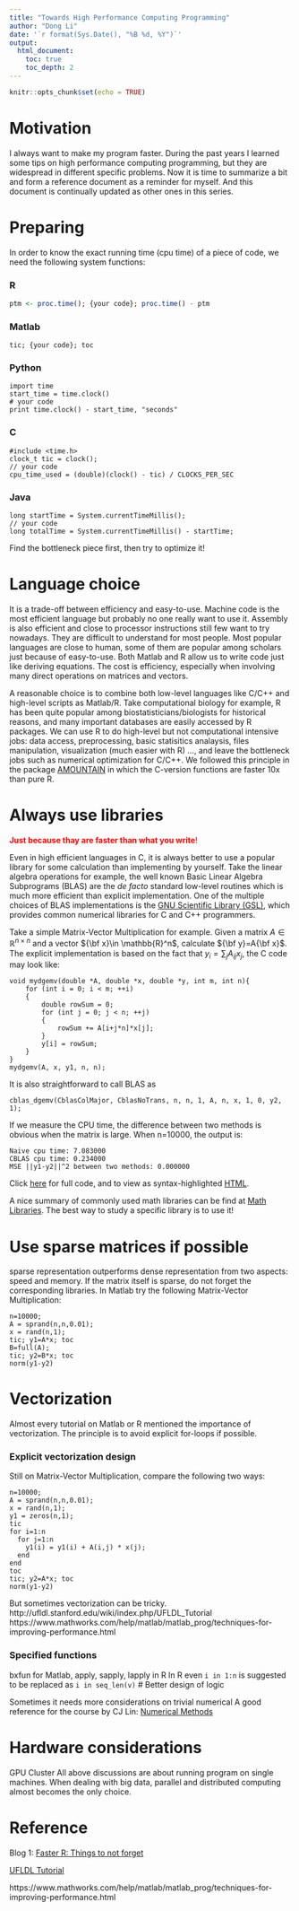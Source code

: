 ```yaml
---
title: "Towards High Performance Computing Programming"
author: "Dong Li"
date: '`r format(Sys.Date(), "%B %d, %Y")`'
output:
  html_document:
    toc: true
    toc_depth: 2
---
```


```r
knitr::opts_chunk$set(echo = TRUE)
```

# Motivation

I always want to make my program faster. During the past years I learned some tips on high performance computing programming, but they are widespread in different specific problems. Now it is time to summarize a bit and form a reference document as a reminder for myself. And this document is continually updated as other ones in this series.
<!---
During the past summer I tried my best to find as more meaningful modules in weighted networks, which is comptationally intensive. See the [challenge](https://www.synapse.org/#!Synapse:syn6156761/wiki/400645) and our [solution](https://www.synapse.org/#!Synapse:syn7136340/wiki/403063). It turned out that the optimization based approach runs slowly even on High Performance Computers such as [Bluebear](https://intranet.birmingham.ac.uk/it/teams/infrastructure/research/bear/index.aspx). Speed has become important enough to affect the prograss. After the challenge I rewrote the core part of that algorithm in C and got 10x speedup. The topic is how to make the program more efficient.
-->

# Preparing

In order to know the exact running time (cpu time) of a piece of code, we need the following system functions:

### R
```r
ptm <- proc.time(); {your code}; proc.time() - ptm
```

### Matlab
```
tic; {your code}; toc
```

### Python
```
import time
start_time = time.clock()
# your code
print time.clock() - start_time, "seconds"
```

### C
```
#include <time.h>
clock_t tic = clock();
// your code
cpu_time_used = (double)(clock() - tic) / CLOCKS_PER_SEC
```

### Java
```
long startTime = System.currentTimeMillis();
// your code
long totalTime = System.currentTimeMillis() - startTime;
```

Find the bottleneck piece first, then try to optimize it!

# Language choice

It is a trade-off between efficiency and easy-to-use. Machine code is the most efficient language but probably no one really want to use it. Assembly is also efficient and close to processor instructions still few want to try nowadays. They are difficult to understand for most people. Most popular languages are close to human, some of them are popular among scholars just because of easy-to-use. Both Matlab and R allow us to write code just like deriving equations. The cost is efficiency, especially when involving many direct operations on matrices and vectors. 

A reasonable choice is to combine both low-level languages like C/C++ and high-level scripts as Matlab/R. Take computational biology for example, R has been quite popular among biostatisticians/biologists for historical reasons, and many important databases are easily accessed by R packages. We can use R to do high-level but not computational intensive jobs: data access, preprocessing, basic statisitics analaysis, files manipulation, visualization (much easier with R) ..., and leave the bottleneck jobs such as numerical optimization for C/C++. We followed this principle in the package [AMOUNTAIN](https://github.com/fairmiracle/AMOUNTAIN) in which the C-version functions are faster 10x than pure R.

# Always use libraries

<span style="color:red">**Just because thay are faster than what you write**!</span>

Even in high efficient languages in C, it is always better to use a popular library for some calculation than implementing by yourself. Take the linear algebra operations for example, the well known Basic Linear Algebra Subprograms (BLAS) are the *de facto* standard low-level routines which is much more efficient than explicit implementation. One of the multiple choices of BLAS implementations is the [GNU Scientific Library (GSL)](https://www.gnu.org/software/gsl), which provides common numerical libraries for C and C++ programmers.

Take a simple Matrix-Vector Multiplication for example. Given a matrix $A\in \mathbb{R}^{n\times n}$ and a vector ${\bf x}\in \mathbb{R}^n$, calculate ${\bf y}=A{\bf x}$. The explicit implementation is based on the fact that $y_i=\sum_{j}A_{ij}x_j$, the C code may look like:

```
void mydgemv(double *A, double *x, double *y, int m, int n){
	for (int i = 0; i < m; ++i)
	{
		double rowSum = 0;
		for (int j = 0; j < n; ++j)
		{
			rowSum += A[i+j*n]*x[j];
		}
		y[i] = rowSum;
	}
}
mydgemv(A, x, y1, n, n);
```

It is also straightforward to call BLAS as
```
cblas_dgemv(CblasColMajor, CblasNoTrans, n, n, 1, A, n, x, 1, 0, y2, 1);
```

If we measure the CPU time, the difference between two methods is obvious when the matrix is large. When n=10000, the output is:
```
Naive cpu time: 7.083000
CBLAS cpu time: 0.234000
MSE ||y1-y2||^2 between two methods: 0.000000
```

Click [here](useBLAS.c) for full code, and to view as syntax-highlighted  [HTML](useBLAS.html).


A nice summary of commonly used math libraries can be find at [Math Libraries](https://www.chpc.utah.edu/documentation/software/mathlibraries.php). The best way to study a specific library is to use it!

# Use sparse matrices if possible

sparse representation outperforms dense representation from two aspects: speed and memory. If the matrix itself is sparse, do not forget the corresponding libraries. 
In Matlab try the following Matrix-Vector Multiplication:
```
n=10000;
A = sprand(n,n,0.01);
x = rand(n,1);
tic; y1=A*x; toc
B=full(A);
tic; y2=B*x; toc
norm(y1-y2)
```


# Vectorization

Almost every tutorial on Matlab or R mentioned the importance of vectorization. The principle is to avoid explicit for-loops if possible. 

### Explicit vectorization design 
Still on Matrix-Vector Multiplication, compare the following two ways:
```
n=10000;
A = sprand(n,n,0.01);
x = rand(n,1);
y1 = zeros(n,1);
tic
for i=1:n
  for j=1:n
    y1(i) = y1(i) + A(i,j) * x(j);
  end
end
toc
tic; y2=A*x; toc
norm(y1-y2)
```

But sometimes vectorization can be tricky.
http://ufldl.stanford.edu/wiki/index.php/UFLDL_Tutorial
https://www.mathworks.com/help/matlab/matlab_prog/techniques-for-improving-performance.html

### Specified functions
bxfun for Matlab,
apply, sapply, lapply in R
In R even `i in 1:n` is suggested to be replaced as `i in seq_len(v)`
# Better design of logic

Sometimes it needs more considerations on trivial numerical 
A good reference for the course by CJ Lin: [Numerical Methods](https://www.csie.ntu.edu.tw/~cjlin/courses/nm2016/)

# Hardware considerations
GPU
Cluster
All above discussions are about running program on single machines. When dealing with big data, parallel and distributed computing almost becomes the only choice. 

# Reference
Blog 1: [Faster R: Things to not forget](http://pj.freefaculty.org/blog/?p=122)

[UFLDL Tutorial](http://ufldl.stanford.edu/wiki/index.php/UFLDL_Tutorial)

https://www.mathworks.com/help/matlab/matlab_prog/techniques-for-improving-performance.html
